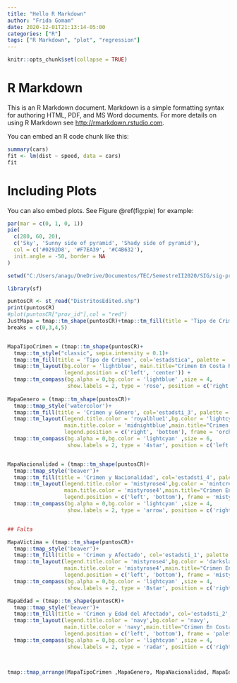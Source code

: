```yaml
---
title: "Hello R Markdown"
author: "Frida Gomam"
date: 2020-12-01T21:13:14-05:00
categories: ["R"]
tags: ["R Markdown", "plot", "regression"]
---
```


```r
knitr::opts_chunk$set(collapse = TRUE)
```

# R Markdown

This is an R Markdown document. Markdown is a simple formatting syntax for authoring HTML, PDF, and MS Word documents. For more details on using R Markdown see <http://rmarkdown.rstudio.com>.

You can embed an R code chunk like this:

```r
summary(cars)
fit <- lm(dist ~ speed, data = cars)
fit
```

# Including Plots

You can also embed plots. See Figure \@ref(fig:pie) for example:

```r
par(mar = c(0, 1, 0, 1))
pie(
  c(280, 60, 20),
  c('Sky', 'Sunny side of pyramid', 'Shady side of pyramid'),
  col = c('#0292D8', '#F7EA39', '#C4B632'),
  init.angle = -50, border = NA
)
```

```r
setwd("C:/Users/anagu/OneDrive/Documentos/TEC/SemestreII2020/SIG/sig-proyecto2-ChesGuev99")

library(sf)

puntosCR <- st_read("DistritosEdited.shp")
print(puntosCR)
#plot(puntosCR["prov_id"],col = "red")
JustMapa = tmap::tm_shape(puntosCR)+tmap::tm_fill(title = 'Tipo de Crimen')+tmap::tm_polygons(col='estadistica')
breaks = c(0,3,4,5)


MapaTipoCrimen = (tmap::tm_shape(puntosCR)+
  tmap::tm_style("classic", sepia.intensity = 0.1)+
  tmap::tm_fill(title = 'Tipo de Crimen', col='estadstica', palette = 'RdYlBu') +
  tmap::tm_layout(bg.color = 'lightblue', main.title="Crimen En Costa Rica",
                  legend.position = c('left', 'center')) + 
  tmap::tm_compass(bg.alpha = 0,bg.color = 'lightblue' ,size = 4, 
                   show.labels = 2, type = 'rose', position = c('right','bottom')) )
  
MapaGenero = (tmap::tm_shape(puntosCR)+
  tmap::tmap_style('watercolor')+
  tmap::tm_fill(title = 'Crimen y Género', col='estadsti_3', palette = c('grey70','royalblue1','orchid1')) +
  tmap::tm_layout(legend.title.color = 'royalblue1',bg.color = 'lightcyan',
                  main.title.color = 'midnightblue',main.title="Crimen En Costa Rica", 
                  legend.position = c('right', 'bottom'), frame = 'orchid1', frame.double.line = TRUE) + 
  tmap::tm_compass(bg.alpha = 0,bg.color = 'lightcyan' ,size = 6, 
                   show.labels = 2, type = '4star', position = c('left','bottom'))) 


MapaNacionalidad = (tmap::tm_shape(puntosCR)+
  tmap::tmap_style('beaver')+
  tmap::tm_fill(title = 'Crimen y Nacionalidad', col='estadsti_4', palette = 'BrBG') +
  tmap::tm_layout(legend.title.color = 'mistyrose4',bg.color = 'mintcream', 
                  main.title.color = 'mistyrose4',main.title="Crimen En Costa Rica", 
                  legend.position = c('left', 'bottom'), frame = 'mistyrose4', frame.double.line = TRUE) + 
  tmap::tm_compass(bg.alpha = 0,bg.color = 'lightcyan' ,size = 4, 
                   show.labels = 2, type = 'arrow', position = c('right','bottom')) )


## Falta 

MapaVictima = (tmap::tm_shape(puntosCR)+
  tmap::tmap_style('beaver')+
  tmap::tm_fill(title = 'Crimen y Afectado', col='estadsti_1', palette = 'Set3') +
  tmap::tm_layout(legend.title.color = 'mistyrose4',bg.color = 'darkslategray4', 
                  main.title.color = 'mistyrose4',main.title="Crimen En Costa Rica", 
                  legend.position = c('left', 'bottom'), frame = 'mistyrose4', frame.double.line = TRUE) + 
  tmap::tm_compass(bg.alpha = 0,bg.color = 'lightcyan' ,size = 4, 
                   show.labels = 2, type = '8star', position = c('right','bottom')) )

MapaEdad = (tmap::tm_shape(puntosCR)+
  tmap::tmap_style('beaver')+
  tmap::tm_fill(title = 'Crimen y Edad del Afectado', col='estadsti_2', palette = 'BrBG') +
  tmap::tm_layout(legend.title.color = 'navy',bg.color = 'navy', 
                  main.title.color = 'navy',main.title="Crimen En Costa Rica", legend.bg.color = 'paleturquoise', 
                  legend.position = c('left', 'bottom'), frame = 'paleturquoise', frame.double.line = TRUE) + 
  tmap::tm_compass(bg.alpha = 0,bg.color = 'lightcyan' ,size = 4, 
                   show.labels = 2, type = 'radar', position = c('right','bottom')) )



tmap::tmap_arrange(MapaTipoCrimen ,MapaGenero, MapaNacionalidad, MapaEdad, MapaVictima)
```


